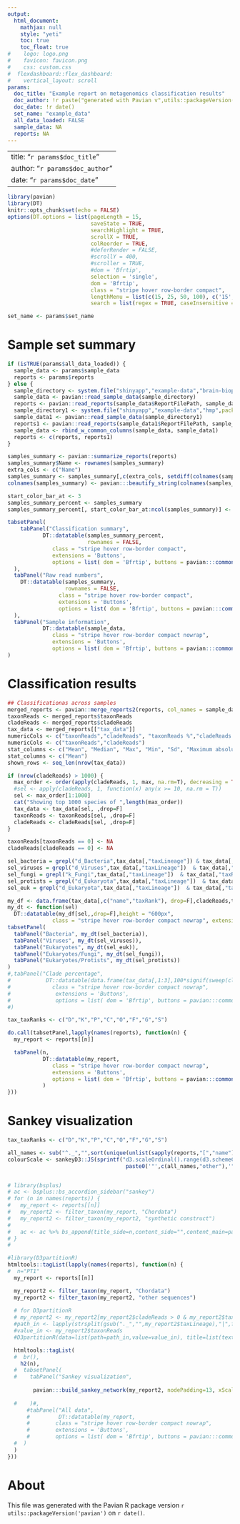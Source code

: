 ```yaml
---
output: 
  html_document:  
    mathjax: null
    style: "yeti"
    toc: true 
    toc_float: true
#    logo: logo.png
#    favicon: favicon.png
#    css: custom.css
#  flexdashboard::flex_dashboard:
#    vertical_layout: scroll
params:
  doc_title: "Example report on metagenomics classification results"
  doc_author: !r paste("generated with Pavian v",utils::packageVersion("pavian"))
  doc_date: !r date()
  set_name: "example_data"
  all_data_loaded: FALSE
  sample_data: NA
  reports: NA
---
```


---
title: "`r params$doc_title`"
author: "`r params$doc_author`"
date: "`r params$doc_date`"
---

```r
library(pavian)
library(DT)
knitr::opts_chunk$set(echo = FALSE)
options(DT.options = list(pageLength = 15,
                          saveState = TRUE,
                          searchHighlight = TRUE,
                          scrollX = TRUE,
                          colReorder = TRUE,
                          #deferRender = FALSE,
                          #scrollY = 400,
                          #scroller = TRUE,
                          #dom = 'Bfrtip',
                          selection = 'single',
                          dom = 'Bfrtip',
                          class = "stripe hover row-border compact",
                          lengthMenu = list(c(15, 25, 50, 100), c('15', '25', '50', '100')),
                          search = list(regex = TRUE, caseInsensitive = TRUE)))

set_name <- params$set_name
```

Sample set summary
=====================================  

```r
if (isTRUE(params$all_data_loaded)) {
  sample_data <- params$sample_data
  reports <- params$reports
} else {
  sample_directory <- system.file("shinyapp","example-data","brain-biopsies",package="pavian")
  sample_data <- pavian::read_sample_data(sample_directory)
  reports <- pavian::read_reports(sample_data$ReportFilePath, sample_data$Name)
  sample_directory1 <- system.file("shinyapp","example-data","hmp",package="pavian")
  sample_data1 <- pavian::read_sample_data(sample_directory1)
  reports1 <- pavian::read_reports(sample_data1$ReportFilePath, sample_data1$Name)
  sample_data <- rbind_w_common_columns(sample_data, sample_data1)
  reports <- c(reports, reports1)
}

samples_summary <- pavian::summarize_reports(reports)
samples_summary$Name <- rownames(samples_summary)
extra_cols <- c("Name")
samples_summary <- samples_summary[,c(extra_cols, setdiff(colnames(samples_summary),extra_cols))]
colnames(samples_summary) <- pavian:::beautify_string(colnames(samples_summary))

start_color_bar_at <- 3
samples_summary_percent <- samples_summary
samples_summary_percent[, start_color_bar_at:ncol(samples_summary)] <- 100 * signif(sweep(samples_summary[, start_color_bar_at:ncol(samples_summary)], 1, samples_summary[, 2], `/`), 4)

tabsetPanel(
    tabPanel("Classification summary",
           DT::datatable(samples_summary_percent,   
                         rownames = FALSE,
              class = "stripe hover row-border compact",
              extensions = 'Buttons', 
              options = list( dom = 'Bfrtip', buttons = pavian:::common_buttons(set_name))) %>% pavian:::formatSummaryDT(display_percent = TRUE)
  ), 
  tabPanel("Raw read numbers",
    DT::datatable(samples_summary,  
                  rownames = FALSE,
                class = "stripe hover row-border compact",
                extensions = 'Buttons', 
                options = list( dom = 'Bfrtip', buttons = pavian:::common_buttons(set_name))) %>% pavian:::formatSummaryDT(display_percent = FALSE)
  ),
  tabPanel("Sample information",
           DT::datatable(sample_data,   
              class = "stripe hover row-border compact nowrap",
              extensions = 'Buttons', 
              options = list( dom = 'Bfrtip', buttons = pavian:::common_buttons(set_name))))
)
```

Classification results
=====================================  

```r
## Classificationas across samples
merged_reports <- pavian::merge_reports2(reports, col_names = sample_data$Name)
taxonReads <- merged_reports$taxonReads
cladeReads <- merged_reports$cladeReads
tax_data <- merged_reports[["tax_data"]]
numericCols <- c("taxonReads","cladeReads", "taxonReads %","cladeReads %","taxonReads z-score","cladeReads z-score")
numericCols <- c("taxonReads","cladeReads")
stat_columns <- c("Mean", "Median", "Max", "Min", "Sd", "Maximum absolute deviation", "Max Z-score")
stat_columns <- c("Mean")
shown_rows <- seq_len(nrow(tax_data))

if (nrow(cladeReads) > 1000) {
  max_order <- order(apply(cladeReads, 1, max, na.rm=T), decreasing = TRUE)
  #sel <- apply(cladeReads, 1, function(x) any(x >= 10, na.rm = T))
  sel <- max_order[1:1000]
  cat("Showing top 1000 species of ",length(max_order))
  tax_data <- tax_data[sel, ,drop=F]
  taxonReads <- taxonReads[sel, ,drop=F]
  cladeReads <- cladeReads[sel, ,drop=F]
}

taxonReads[taxonReads == 0] <- NA
cladeReads[cladeReads == 0] <- NA

sel_bacteria = grepl("d_Bacteria",tax_data[,"taxLineage"]) & tax_data[,"taxRank"] == 'S'
sel_viruses = grepl("d_Viruses",tax_data[,"taxLineage"])  & tax_data[,"taxRank"] == 'S'
sel_fungi = grepl("k_Fungi",tax_data[,"taxLineage"])  & tax_data[,"taxRank"] == 'S'
sel_protists = grepl("d_Eukaryota",tax_data[,"taxLineage"])  & tax_data[,"taxRank"] == 'S'
sel_euk = grepl("d_Eukaryota",tax_data[,"taxLineage"])  & tax_data[,"taxRank"] == 'S'

my_df <- data.frame(tax_data[,c("name","taxRank"), drop=F],cladeReads,tax_data[,"taxLineage", drop=F])
my_dt <- function(sel)
  DT::datatable(my_df[sel,,drop=F],height = "600px",
              class = "stripe hover row-border compact nowrap", extensions = 'Buttons',  options = list( dom = 'Bfrtip', buttons = pavian:::common_buttons(set_name), scrollX = TRUE))
tabsetPanel(
  tabPanel("Bacteria", my_dt(sel_bacteria)),
  tabPanel("Viruses", my_dt(sel_viruses)),
  tabPanel("Eukaryotes", my_dt(sel_euk)),
  tabPanel("Eukaryotes/Fungi", my_dt(sel_fungi)),
  tabPanel("Eukaryotes/Protists", my_dt(sel_protists))
)
#,tabPanel("Clade percentage",
#           DT::datatable(data.frame(tax_data[,1:3],100*signif(sweep(cladeReads,2,colSums(cladeReads[1:2,],na.rm=T),"/"),4),tax_data[4]),
#             class = "stripe hover row-border compact nowrap",
#              extensions = 'Buttons', 
#              options = list( dom = 'Bfrtip', buttons = pavian:::common_buttons(set_name), scrollX = TRUE)))
#)
```


```r
tax_taxRanks <- c("D","K","P","C","O","F","G","S")

do.call(tabsetPanel,lapply(names(reports), function(n) {
  my_report <- reports[[n]]

  tabPanel(n, 
           DT::datatable(my_report,
              class = "stripe hover row-border compact nowrap",
              extensions = 'Buttons', 
              options = list( dom = 'Bfrtip', buttons = pavian:::common_buttons(set_name)))
           )
}))
```

Sankey visualization {data-height=500}
=====================================  

```r
tax_taxRanks <- c("D","K","P","C","O","F","G","S")

all_names <- sub("^._","",sort(unique(unlist(sapply(reports,"[","name")))))
colourScale <- sankeyD3::JS(sprintf("d3.scaleOrdinal().range(d3.schemeCategory20b).domain([%s])",
                                     paste0('"',c(all_names,"other"),'"',collapse=",")))


# library(bsplus)
# ac <- bsplus::bs_accordion_sidebar("sankey")
# for (n in names(reports)) {
#   my_report <- reports[[n]]
#   my_report2 <- filter_taxon(my_report, "Chordata")
#   my_report2 <- filter_taxon(my_report2, "synthetic construct")
#  
#   ac <- ac %>% bs_append(title_side=n,content_side="",content_main=pavian:::build_sankey_network(my_report2, nodePadding=13, xScalingFactor=.9, nodeStrokeWidth=0, zoom = FALSE, colourScale = colourScale) )
# }
# 

#library(D3partitionR)
htmltools::tagList(lapply(names(reports), function(n) {
#  n="PT1"
  my_report <- reports[[n]]

  my_report2 <- filter_taxon(my_report, "Chordata")
  my_report2 <- filter_taxon(my_report2, "other sequences")
  
  # for D3partitionR
  # my_report2 <- my_report2[my_report2$cladeReads > 0 & my_report2$taxonReads > 0 & grepl("^._root",my_report2$taxLineage), ]
  #path_in <- lapply(strsplit(gsub("._","",my_report2$taxLineage),"|",fixed=T), as.list)
  #value_in <- my_report2$taxonReads
  #D3partitionR(data=list(path=path_in,value=value_in), title=list(text=n), trail=TRUE)

  htmltools::tagList(
  #  br(),
    h2(n),
  #  tabsetPanel(
  #    tabPanel("Sankey visualization",
               
        pavian:::build_sankey_network(my_report2, nodePadding=13, xScalingFactor=.9, nodeStrokeWidth=0, zoom = FALSE, colourScale = colourScale)
        
  #    )#,
      #tabPanel("All data",
      #         DT::datatable(my_report,
      #        class = "stripe hover row-border compact nowrap",
      #        extensions = 'Buttons', 
      #        options = list( dom = 'Bfrtip', buttons = pavian:::common_buttons(set_name))))
  #  )
  )
}))
```

About
=====
This file was generated with the Pavian R package version `r utils::packageVersion('pavian')` on `r date()`. 
